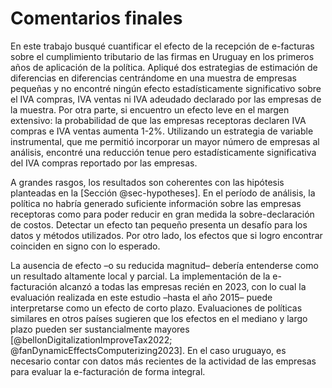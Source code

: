 # Comentarios finales {#sec-closing-remarks}

En este trabajo busqué cuantificar el efecto de la recepción de e-facturas sobre el cumplimiento tributario de las firmas en Uruguay en los primeros años de aplicación de la política. Apliqué dos estrategias de estimación de diferencias en diferencias centrándome en una muestra de empresas pequeñas  y no encontré ningún efecto estadísticamente significativo sobre el IVA compras, IVA ventas ni IVA adeudado declarado por las empresas de la muestra. Por otra parte, si encuentro un efecto leve en el margen extensivo: la probabilidad de que las empresas receptoras declaren IVA compras e IVA ventas aumenta 1-2%.  Utilizando un estrategia de variable instrumental, que me permitió incorporar un mayor número de empresas al análisis, encontré una reducción tenue pero estadísticamente significativa del IVA compras reportado por las empresas.

A grandes rasgos, los resultados son coherentes con las hipótesis planteadas en la [Sección @sec-hypotheses]. En el período de análisis, la política no habría generado suficiente información sobre las empresas receptoras como para poder reducir en gran medida la sobre-declaración de costos. Detectar un efecto tan pequeño presenta un desafío para los datos y métodos utilizados. Por otro lado, los efectos que si logro encontrar coinciden en signo con lo esperado.

La ausencia de efecto –o su reducida magnitud– debería entenderse como un resultado altamente local y parcial. La implementación de la e-facturación alcanzó a todas las empresas recién en 2023, con lo cual la evaluación realizada en este estudio –hasta el año 2015– puede interpretarse como un efecto de corto plazo. Evaluaciones de políticas similares en otros países sugieren que los efectos en el mediano y largo plazo pueden ser sustancialmente mayores [@bellonDigitalizationImproveTax2022; @fanDynamicEffectsComputerizing2023]. En el caso uruguayo, es necesario contar con datos más recientes de la actividad de las empresas para evaluar la e-facturación de forma integral.

